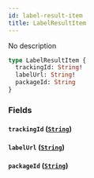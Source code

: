 ```yaml
---
id: label-result-item
title: LabelResultItem
---
```


No description

```graphql
type LabelResultItem {
  trackingId: String!
  labelUrl: String!
  packageId: String
}
```

### Fields

#### `trackingId` ([`String`](../../order-view-service/scalars/string))

#### `labelUrl` ([`String`](../../order-view-service/scalars/string))

#### `packageId` ([`String`](../../order-view-service/scalars/string))
